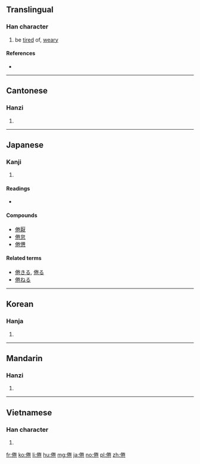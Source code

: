 ==Translingual==

===Han character===
{{Han char|rn=9|rad=人|as=08|sn=10|four=2921<sub>2</sub>|canj=人火手山 (OFQU)|ids=⿰[[亻]][[卷]]}}

# be [[tired]] of, [[weary]]

====References====
* {{Han ref|kx=0108.170|dkj=00788|dj=0231.070|hdz=10183.070|uh=5026|ud=20518|bh=ADC2|bd=44482}}

----

==Cantonese==

===Hanzi===
{{yue-hanzi|jyut=|y=gyun6}}

# {{defn|lang=yue|sort=人08}}

----

==Japanese==

===Kanji===
{{ja-kanji|grade=|rs=人08}}

# {{defn|lang=ja|sort=人08}}

====Readings====
* {{ja-readings|goon=[[げん]] (gen)|kanon=[[けん]] (ken)|kun=[[つかれる]] (tsukareru), [[うむ]] ([[倦む]], umu)}}

====Compounds====
* [[倦厭]]
* [[倦怠]]
* [[倦憊]]

====Related terms====
* [[倦きる]], [[倦る]]
* [[倦ねる]]

----

==Korean==

===Hanja===
{{ko-hanja|hangeul=권|rv=gwon|mr=kwŏn}}

# {{defn|lang=ko|sort=人08}}

----

==Mandarin==

===Hanzi===
{{cmn-hanzi|pin=[[juàn]] ([[juan4]]), [[qìng]] ([[qing4]])|wg=chüan<sup>4</sup>, ch'ing<sup>4</sup>}}

# {{defn|lang=cmn|sort=人08}}

----

==Vietnamese==

===Han character===
{{vi-hantu|[[quyện]], [[cuộn]]|rs=人08}}

# {{defn|lang=vi}}

[[fr:倦]]
[[ko:倦]]
[[li:倦]]
[[hu:倦]]
[[mg:倦]]
[[ja:倦]]
[[no:倦]]
[[pl:倦]]
[[zh:倦]]